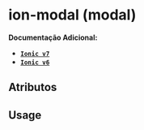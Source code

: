 
<Meta of={modalStories} />

# ion-modal (modal)

**Documentação Adicional:**

- **[`Ionic v7`](https://ionicframework.com/docs/api/modal)**
- **[`Ionic v6`](https://ionicframework.com/docs/v6/api/modal)**

## Atributos

<Canvas of={modalStories.Default} />
<Controls of={modalStories.Default} />

## Usage

```ts
// modal-example.ts

async function openModal() {
  const modal = await modalController.create({
    component: 'modal-example',
    cssClass: 'tp-modal',
  });

  await modal.present();
}

async function closeModal() {
  await modal.dismiss();
}
```

```html
<!-- modal-example.html -->
```
